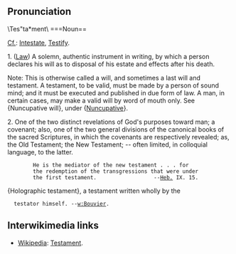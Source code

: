 ==Pronunciation ==
\Tes"ta*ment\
===Noun==

[[Cf.]]: [[Intestate]], [[Testify]].

1. ([[Law]]) A solemn, authentic instrument in writing, by which a person declares his will as to disposal of his estate and effects after his death.

Note: This is otherwise called a will, and sometimes a last will and testament. A testament, to be valid, must be made by a person of sound mind; and it must be executed and published in due form of law. A man, in certain cases, may make a valid will by word of mouth only. See {Nuncupative will}, under {[[Nuncupative]]}.

2. One of the two distinct revelations of God's purposes toward man; a covenant; also, one of the two general divisions of the canonical books of the sacred Scriptures, in which the covenants are respectively revealed; as, the Old Testament; the New Testament; -- often limited, in colloquial language, to the latter.

         He is the mediator of the new testament . . . for
         the redemption of the transgressions that were under
         the first testament.                  --[[Heb.]] IX. 15.

{Holographic testament}, a testament written wholly by the
   testator himself. --[[w:Bouvier]].

== Interwikimedia links ==
*[[Wikipedia]]: [[w:Testament|Testament]].